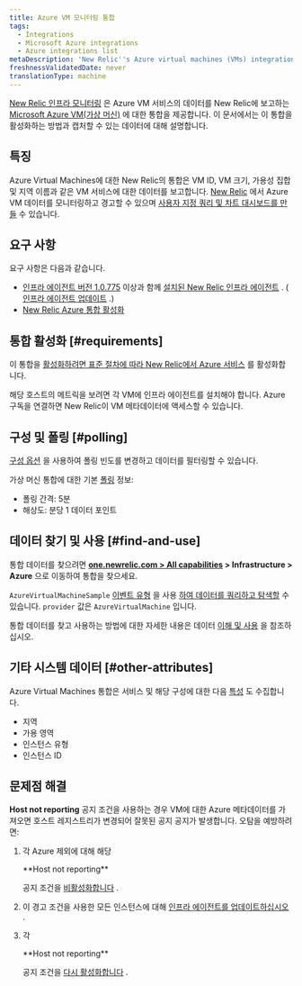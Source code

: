 ```yaml
---
title: Azure VM 모니터링 통합
tags:
  - Integrations
  - Microsoft Azure integrations
  - Azure integrations list
metaDescription: 'New Relic''s Azure virtual machines (VMs) integration: how to enable it, and what data it reports.'
freshnessValidatedDate: never
translationType: machine
---
```


[New Relic 인프라 모니터링](/docs/infrastructure) 은 Azure VM 서비스의 데이터를 New Relic에 보고하는 [Microsoft Azure VM(가상 머신)](https://docs.microsoft.com/en-us/azure/virtual-machines/) 에 대한 통합을 제공합니다. 이 문서에서는 이 통합을 활성화하는 방법과 캡처할 수 있는 데이터에 대해 설명합니다.

## 특징

Azure Virtual Machines에 대한 New Relic의 통합은 VM ID, VM 크기, 가용성 집합 및 지역 이름과 같은 VM 서비스에 대한 데이터를 보고합니다. [New Relic](/docs/infrastructure) 에서 Azure VM 데이터를 모니터링하고 경고할 수 있으며 [사용자 지정 쿼리 및 차트 대시보드를 만들](/docs/using-new-relic/data/understand-data/query-new-relic-data) 수 있습니다.

## 요구 사항

요구 사항은 다음과 같습니다.

* [인프라 에이전트 버전 1.0.775](/docs/release-notes/infrastructure-release-notes/infrastructure-agent-release-notes) 이상과 함께 [설치된 New Relic 인프라 에이전트](/docs/infrastructure/new-relic-infrastructure/installation) . ( [인프라 에이전트 업데이트](/docs/infrastructure/new-relic-infrastructure/installation/update-infrastructure-agent) .)
* [New Relic Azure 통합 활성화](/docs/infrastructure/microsoft-azure-integrations/getting-started/activate-azure-integrations)

## 통합 활성화 [#requirements]

이 통합을 [활성화하려면 표준 절차에 따라 New Relic에서 Azure 서비스](/docs/infrastructure/microsoft-azure-integrations/getting-started/activate-azure-integrations) 를 활성화합니다.

<Callout variant="important">
  해당 호스트의 메트릭을 보려면 각 VM에 인프라 에이전트를 설치해야 합니다. Azure 구독을 연결하면 New Relic이 VM 메타데이터에 액세스할 수 있습니다.
</Callout>

## 구성 및 폴링 [#polling]

[구성 옵션](/docs/integrations/new-relic-integrations/getting-started/configure-polling-frequency-data-collection-cloud-integrations) 을 사용하여 폴링 빈도를 변경하고 데이터를 필터링할 수 있습니다.

가상 머신 통합에 대한 기본 [폴링](/docs/infrastructure/microsoft-azure-integrations/azure-integrations-list/azure-polling-intervals-infrastructure-integrations) 정보:

* 폴링 간격: 5분
* 해상도: 분당 1 데이터 포인트

## 데이터 찾기 및 사용 [#find-and-use]

통합 데이터를 찾으려면 <DNT>**[one.newrelic.com > All capabilities](https://one.newrelic.com/all-capabilities) > Infrastructure > Azure**</DNT> 으로 이동하여 통합을 찾으세요.

`AzureVirtualMachineSample` [이벤트 유형](/docs/data-apis/understand-data/new-relic-data-types/#event-data) 을 사용 [하여 데이터를 쿼리하고 탐색할](/docs/using-new-relic/data/understand-data/query-new-relic-data) 수 있습니다. `provider` 값은 `AzureVirtualMachine` 입니다.

통합 데이터를 찾고 사용하는 방법에 대한 자세한 내용은 데이터 [이해 및 사용](/docs/infrastructure/integrations/find-use-infrastructure-integration-data) 을 참조하십시오.

## 기타 시스템 데이터 [#other-attributes]

Azure Virtual Machines 통합은 서비스 및 해당 구성에 대한 다음 [특성](/docs/accounts-partnerships/education/getting-started-new-relic/glossary#attribute) 도 수집합니다.

* 지역
* 가용 영역
* 인스턴스 유형
* 인스턴스 ID

## 문제점 해결

<DNT>**Host not reporting**</DNT> 공지 조건을 사용하는 경우 VM에 대한 Azure 메타데이터를 가져오면 호스트 레지스트리가 변경되어 잘못된 공지 공지가 발생합니다. 오탐을 예방하려면:

1. 각 Azure 제외에 대해 해당

   <DNT>
     **Host not reporting**
   </DNT>

   공지 조건을 [비활성화합니다](/docs/infrastructure/new-relic-infrastructure/infrastructure-alert-conditions/infrastructure-alerts-add-edit-or-view-host-alert-information#maintain-alerts) .

2. 이 경고 조건을 사용한 모든 인스턴스에 대해 [인프라 에이전트를 업데이트하십시오](/docs/infrastructure/new-relic-infrastructure/installation/update-infrastructure-agent) .

3. 각

   <DNT>
     **Host not reporting**
   </DNT>

   공지 조건을 [다시 활성화합니다](/docs/infrastructure/new-relic-infrastructure/infrastructure-alert-conditions/infrastructure-alerts-add-edit-or-view-host-alert-information#maintain-alerts) .
